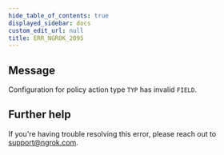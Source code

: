 ```yaml
---
hide_table_of_contents: true
displayed_sidebar: docs
custom_edit_url: null
title: ERR_NGROK_2095
---
```


## Message

Configuration for policy action type `TYP` has invalid `FIELD`.

## Further help

If you're having trouble resolving this error, please reach out to [support@ngrok.com](mailto:support@ngrok.com?subject=Help%20with%20ERR_NGROK_2095).

<ErrorDetails />
